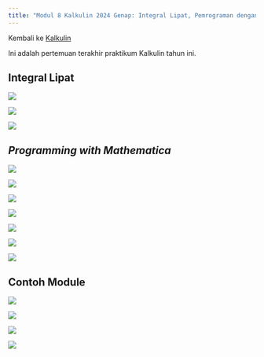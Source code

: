 ```yaml
---
title: "Modul 8 Kalkulin 2024 Genap: Integral Lipat, Pemrograman dengan Wolfram Mathematica"
---
```


Kembali ke [Kalkulin](./kalkulin2024genap.qmd)

Ini adalah pertemuan terakhir praktikum Kalkulin tahun ini.

## Integral Lipat

![](./pages_to_jpg/Modul 9 Kalkulin, Contoh Module dan Integral Lipat_p05.jpg)

![](./pages_to_jpg/Modul 9 Kalkulin, Contoh Module dan Integral Lipat_p06.jpg)

![](./pages_to_jpg/Modul 9 Kalkulin, Contoh Module dan Integral Lipat_p07.jpg)

## *Programming with Mathematica*

![](./pages_to_jpg/Modul 8 Kalkulin, Programming with Mathematica_p01.jpg)

![](./pages_to_jpg/Modul 8 Kalkulin, Programming with Mathematica_p02.jpg)

![](./pages_to_jpg/Modul 8 Kalkulin, Programming with Mathematica_p03.jpg)

![](./pages_to_jpg/Modul 8 Kalkulin, Programming with Mathematica_p04.jpg)

![](./pages_to_jpg/Modul 8 Kalkulin, Programming with Mathematica_p05.jpg)

![](./pages_to_jpg/Modul 8 Kalkulin, Programming with Mathematica_p06.jpg)

![](./pages_to_jpg/Modul 8 Kalkulin, Programming with Mathematica_p07.jpg)

## Contoh Module

![](./pages_to_jpg/Modul 9 Kalkulin, Contoh Module dan Integral Lipat_p01.jpg)

![](./pages_to_jpg/Modul 9 Kalkulin, Contoh Module dan Integral Lipat_p02.jpg)

![](./pages_to_jpg/Modul 9 Kalkulin, Contoh Module dan Integral Lipat_p03.jpg)

![](./pages_to_jpg/Modul 9 Kalkulin, Contoh Module dan Integral Lipat_p04.jpg)
